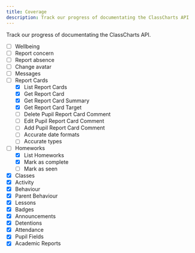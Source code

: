 ```yaml
---
title: Coverage
description: Track our progress of documentating the ClassCharts API
---
```


Track our progress of documentating the ClassCharts API.

- [ ] Wellbeing
- [ ] Report concern
- [ ] Report absence
- [ ] Change avatar
- [ ] Messages
- [ ] Report Cards
  - [x] List Report Cards
  - [x] Get Report Card
  - [x] Get Report Card Summary
  - [x] Get Report Card Target
  - [ ] Delete Pupil Report Card Comment
  - [ ] Edit Pupil Report Card Comment
  - [ ] Add Pupil Report Card Comment
  - [ ] Accurate date formats
  - [ ] Accurate types
- [ ] Homeworks
  - [x] List Homeworks
  - [x] Mark as complete
  - [ ] Mark as seen
- [x] Classes
- [x] Activity
- [x] Behaviour
- [x] Parent Behaviour
- [x] Lessons
- [x] Badges
- [x] Announcements
- [x] Detentions
- [x] Attendance
- [x] Pupil Fields
- [x] Academic Reports
